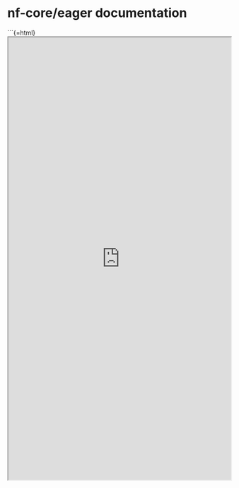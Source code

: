 # nf-core/eager documentation

```{=html}
<iframe width="100%" height="1000" src="https://nf-co.re/eager" title="nf-core eager documentation"></iframe>
